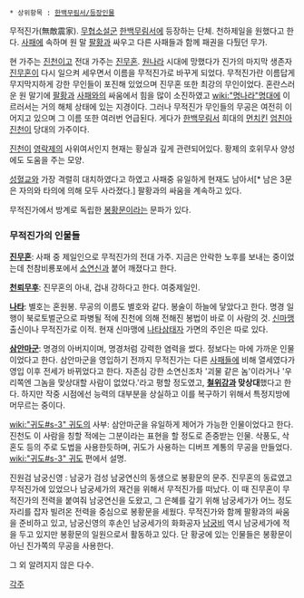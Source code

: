  * 상위항목 : [[한백무림서/등장인물]]

무적진가(無敵震家). [[무협소설]]군 [[한백무림서]]에 등장하는 단체. 천하제일을 원했다고 한다. [[사패]]에 속하며 원 말 [[팔황]]과 싸우고 다른 사패들과 함께 패권을 다퉜던 무가.

현 가주는 [[진천]]이고 전대 가주는 [[진무혼]]. [[원나라]] 시대에 망했다가 진가의 마지막 생존자 [[진무혼]]이 다시 일으켜 세우면서 이름을 무적진가로 바꾸게 되었다. 무적진가란 이름답게 무지막지하게 강한 무인들이 포진해 있었으며 진무혼 또한 최강의 무인이었다. 혼란스러운 원 말기에 [[팔황]]과 [[사패]]와의 싸움에서 힘을 많이 소진하였고 [[wiki:"명나라"명]]대에 이르러서는 거의 해체 상태에 있는 지경이다. 그러나 무적진가 무인들의 무공은 여전히 이어지고 있으며 그 이름 또한 여러번 언급된다. 게다가 [[한백무림서]] 희대의 [[먼치킨]] [[엄친아]] [[진천]]이 당대의 가주이다.

[[진천]]이 [[영락제]]의 사위여서인지 현재는 황실과 깊게 관련되어있다. 황제의 호위무사 양성에도 도움을 주는 모양.

[[성혈교]]와 가장 격렬히 대치하였다고 하였고 사패중 유일하게 현재도 남아서[* 남은 3문은 자의와 타의에 의해 모두 사라졌다.] 팔황과의 싸움을 계속하고 있다.

무적진가에서 방계로 독립한 [[봉황문]]이라는 문파가 있다.


=== 무적진가의 인물들 ===

'''[[진무혼]]''': 사패 중 제일인으로 무적진가의 전대 가주. 지금은 안락한 노후를 보내는 중이었는데 천참비룡포에서 [[소연신]]과 붙어 깨졌다고 한다.

'''[[천뢰무후]]''': 진무혼의 아내, 겁내 강하다고 한다. 여중제일인.

'''[[나타]]''': 별호는 혼원봉. 무공의 이름도 별호와 같다. 봉술이 하늘에 닿았다고 한다. 명경 일행이 북로토벌군으로 파병될 적에 진천에 의해 전해진 봉법이 바로 이 사람의 것. [[신마맹]] 출신이나 무적진가로 이적. 현재 신마맹에 [[나타삼태자]] 가면의 주인은 따로 있다.

'''[[삼안마군]]''': 명경의 아버지이며, 명경처럼 강력한 염력을 썼다. 정보다는 마에 가까운 인물이었다고 한다. 삼안마군을 영입하기 전까지 무적진가는 다른 [[사패]]들에 비해 열세였다가 영입 이후 전세가 바뀌었다고 한다. 자존심 강한 소연신조차 '괴물 같은 놈'이라거나 '우리쪽엔 그놈을 맞상대할 사람이 없었다.'라고 평할 정도였고, '''[[철위강]]과 맞상대'''했다고 한다. 하지만 작중 시점에선 능력의 대부분을 상실하고 이를 복구하기 위해서 특정지방에 머무르는 중이다.

[[wiki:"귀도#s-3" 귀도]]의 사부: 삼안마군을 유일하게 제어가 가능한 인물이었다고 한다. 진천도 이 사람을 칭할 적에는 그분이라는 표현을 할 정도로 존중받는 인물. 삭풍도, 삭혼도 등의 주로 도법을 사용한듯하며, 귀도가 사용하는 디버프 계통의 무공을 만들었다. [[wiki:"귀도#s-3" 귀도]] 편에서 설명.

진원검 남궁신영 : 남궁가 검성 남궁연신의 동생으로 봉황문의 문주. 진무혼의 동료였고 무적진가에 있었으나 남궁세가의 재건을 위해서 무적진가를 떠났다. 이 때 진무혼이 무적진가의 전력을 붙여줘 남궁연신을 도왔고, 그 은혜를 갚기 위해 남궁세가가 어느 정도 자리를 잡자 빌려온 전력을 중심으로 봉황문을 세웠다. 무적진가와 함께 팔황과의 싸움을 준비하고 있고, 남궁신영의 후손인 남궁세가의 화화공자 [[남궁비]] 역시 남궁세가에 적을 두고 있지만 봉황문의 일원으로서 활동하고 있다. 단 황궁에 있는 인물들은 봉황문이 아닌 진가쪽의 무공을 사용한다.

그 외 알려지지 않은 다수.

[[각주]]
